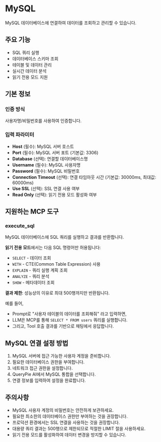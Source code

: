 # MySQL

MySQL 데이터베이스에 연결하여 데이터를 조회하고 관리할 수 있습니다.

## 주요 기능
- SQL 쿼리 실행
- 데이터베이스 스키마 조회
- 테이블 및 데이터 관리
- 실시간 데이터 분석
- 읽기 전용 모드 지원

## 기본 정보

### 인증 방식
사용자명/비밀번호를 사용하여 인증합니다.

### 입력 파라미터
- **Host** (필수): MySQL 서버 호스트
- **Port** (필수): MySQL 서버 포트 (기본값: 3306)
- **Database** (선택): 연결할 데이터베이스명
- **Username** (필수): MySQL 사용자명
- **Password** (필수): MySQL 비밀번호
- **Connection Timeout** (선택): 연결 타임아웃 시간 (기본값: 30000ms, 최대값: 60000ms)
- **Use SSL** (선택): SSL 연결 사용 여부
- **Read Only** (선택): 읽기 전용 모드 활성화 여부

## 지원하는 MCP 도구

### execute_sql
MySQL 데이터베이스에 SQL 쿼리를 실행하고 결과를 반환합니다.

**읽기 전용 모드**에서는 다음 SQL 명령어만 허용됩니다:
- `SELECT` - 데이터 조회
- `WITH` - CTE(Common Table Expression) 사용
- `EXPLAIN` - 쿼리 실행 계획 조회
- `ANALYZE` - 쿼리 분석
- `SHOW` - 메타데이터 조회

**결과 제한**: 성능상의 이유로 최대 500행까지만 반환됩니다.

예를 들어,
- Prompt로 "사용자 테이블의 데이터를 조회해줘" 라고 입력하면,
- LLM은 MCP를 통해 `SELECT * FROM users` 쿼리를 실행합니다.
- 그리고, Tool 호출 결과를 기반으로 채팅에서 응답합니다.

## MySQL 연결 설정 방법
1. MySQL 서버에 접근 가능한 사용자 계정을 준비합니다.
2. 필요한 데이터베이스 권한을 부여합니다.
3. 네트워크 접근 권한을 설정합니다.
4. QueryPie AI에서 MySQL 통합을 선택합니다.
5. 연결 정보를 입력하여 설정을 완료합니다.

## 주의사항
- MySQL 사용자 계정의 비밀번호는 안전하게 보관하세요.
- 필요한 최소한의 데이터베이스 권한만 부여하는 것을 권장합니다.
- 프로덕션 환경에서는 SSL 연결을 사용하는 것을 권장합니다.
- 대용량 쿼리 결과는 500행으로 제한되므로 적절한 LIMIT 절을 사용하세요.
- 읽기 전용 모드를 활성화하여 데이터 변경을 방지할 수 있습니다. 